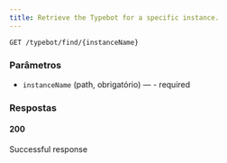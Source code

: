 ```yaml
---
title: Retrieve the Typebot for a specific instance.
---
```


```http
GET /typebot/find/{instanceName}
```



### Parâmetros

- `instanceName` (path, obrigatório) — - required

### Respostas
#### 200
Successful response

